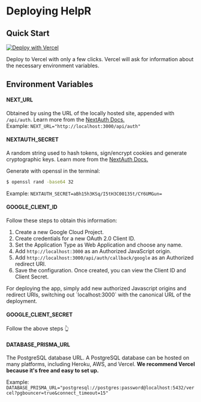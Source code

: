 # Deploying HelpR

## Quick Start

[![Deploy with Vercel](https://vercel.com/button)](https://vercel.com/new/clone?repository-url=https%3A%2F%2Fgithub.com%2Ftamuhack-org%2Fhelpr&env=NEXTAUTH_URL,NEXTAUTH_SECRET,GOOGLE_CLIENT_ID,GOOGLE_CLIENT_SECRET,DATABASE_PRISMA_URL&envDescription=Necessary%20Environment%20Variables%20for%20Auth%20and%20DB.%20See%20link%20for%20more%20info%20about%20NextAuth%20variables&envLink=https%3A%2F%2Fnext-auth.js.org%2Fconfiguration%2Foptions)

Deploy to Vercel with only a few clicks. Vercel will ask for information about the necessary environment variables.


## Environment Variables 

#### NEXT_URL
Obtained by using the URL of the locally hosted site,
appended with `/api/auth`. Learn more from the [NextAuth Docs.](https://next-auth.js.org/configuration/options)\
Example: `NEXT_URL="http://localhost:3000/api/auth"`

#### NEXTAUTH_SECRET
A random string used to hash tokens, sign/encrypt cookies and generate cryptographic keys. 
Learn more from the [NextAuth Docs.](https://next-auth.js.org/configuration/options)

Generate with openssl in the terminal: 
```bash
$ openssl rand -base64 32
```

Example: `NEXTAUTH_SECRET=aBh15h3KSq/I5tH3C00135t/CY6UMGun=`

#### GOOGLE_CLIENT_ID

Follow these steps to obtain this information:
1. Create a new Google Cloud Project.
2. Create credentials for a new OAuth 2.0 Client ID.
3. Set the Application Type as Web Application and choose any name.
4. Add `http://localhost:3000` as an Authorized JavaScript origin.
5. Add `http://localhost:3000/api/auth/callback/google` as an Authorized redirect URI.
6. Save the configuration. Once created, you can view the Client ID and Client Secret.


<Callout type="info" emoji="💡">
For deploying the app, simply add new authorized Javascript origins and redirect URIs,
switching out `localhost:3000` with the canonical URL of the deployment.
</Callout>

#### GOOGLE_CLIENT_SECRET

Follow the above steps 👆

#### DATABASE_PRISMA_URL

The PostgreSQL database URL. A PostgreSQL database can be hosted on many platforms, including Heroku, AWS, and Vercel.
**We recommend Vercel because it's free and easy to set up.**

Example: `DATABASE_PRISMA_URL="postgresql://postgres:password@localhost:5432/vercel?pgbouncer=true&connect_timeout=15"`

